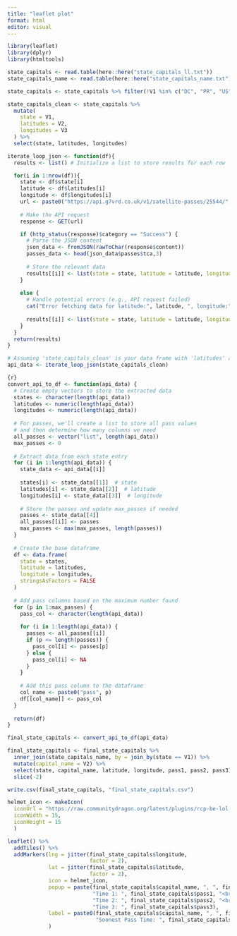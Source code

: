 ```yaml
---
title: "leaflet plot"
format: html
editor: visual
---
```


```r
library(leaflet)
library(dplyr)
library(htmltools)
```

```r
state_capitals <- read.table(here::here("state_capitals_ll.txt"))
state_capitals_name <- read.table(here::here("state_capitals_name.txt"))

state_capitals <- state_capitals %>% filter(!V1 %in% c("DC", "PR", "US"))

state_capitals_clean <- state_capitals %>%
  mutate(
    state = V1,
    latitudes = V2,
    longitudes = V3
  ) %>%
  select(state, latitudes, longitudes)
```

```r
iterate_loop_json <- function(df){
  results <- list() # Initialize a list to store results for each row

  for(i in 1:nrow(df)){
    state <- df$state[i]
    latitude <- df$latitudes[i]
    longitude <- df$longitudes[i]
    url <- paste0("https://api.g7vrd.co.uk/v1/satellite-passes/25544/", latitude, "/", longitude, ".json")
    
    # Make the API request
    response <- GET(url)

    if (http_status(response)$category == "Success") {
      # Parse the JSON content
      json_data <- fromJSON(rawToChar(response$content))
      passes_data <- head(json_data$passes$tca,3)
      
      # Store the relevant data
      results[[i]] <- list(state = state, latitude = latitude, longitude = longitude, passes = passes_data)
    }
    
    else {
      # Handle potential errors (e.g., API request failed)
      cat("Error fetching data for latitude:", latitude, ", longitude:", longitude, "\n")
      
      results[[i]] <- list(state = state, latitude = latitude, longitude = longitude, error = http_status(response)$message)
    }
  }
  return(results)
}

# Assuming 'state_capitals_clean' is your data frame with 'latitudes' and 'longitudes' columns
api_data <- iterate_loop_json(state_capitals_clean)

{r}
convert_api_to_df <- function(api_data) {
  # Create empty vectors to store the extracted data
  states <- character(length(api_data))
  latitudes <- numeric(length(api_data))
  longitudes <- numeric(length(api_data))
  
  # For passes, we'll create a list to store all pass values
  # and then determine how many columns we need
  all_passes <- vector("list", length(api_data))
  max_passes <- 0
  
  # Extract data from each state entry
  for (i in 1:length(api_data)) {
    state_data <- api_data[[i]]
    
    states[i] <- state_data[[1]]  # state
    latitudes[i] <- state_data[[2]]  # latitude
    longitudes[i] <- state_data[[3]]  # longitude
    
    # Store the passes and update max_passes if needed
    passes <- state_data[[4]]
    all_passes[[i]] <- passes
    max_passes <- max(max_passes, length(passes))
  }
  
  # Create the base dataframe
  df <- data.frame(
    state = states,
    latitude = latitudes,
    longitude = longitudes,
    stringsAsFactors = FALSE
  )
  
  # Add pass columns based on the maximum number found
  for (p in 1:max_passes) {
    pass_col <- character(length(api_data))
    
    for (i in 1:length(api_data)) {
      passes <- all_passes[[i]]
      if (p <= length(passes)) {
        pass_col[i] <- passes[p]
      } else {
        pass_col[i] <- NA
      }
    }
    
    # Add this pass column to the dataframe
    col_name <- paste0("pass", p)
    df[[col_name]] <- pass_col
  }
  
  return(df)
}

final_state_capitals <- convert_api_to_df(api_data)
```

```r
final_state_capitals <- final_state_capitals %>%
  inner_join(state_capitals_name, by = join_by(state == V1)) %>%
  mutate(capital_name = V2) %>%
  select(state, capital_name, latitude, longitude, pass1, pass2, pass3) %>%
  slice(-2)
```

```r
write.csv(final_state_capitals, "final_state_capitals.csv")
```

```r
helmet_icon <- makeIcon(
  iconUrl = "https://raw.communitydragon.org/latest/plugins/rcp-be-lol-game-data/global/default/assets/characters/nautilus/skins/skin03/images/nautilus_splash_tile_3.jpg",
  iconWidth = 15, 
  iconHeight = 15
  )

leaflet() %>%
  addTiles() %>%
  addMarkers(lng = jitter(final_state_capitals$longitude, 
                          factor = 2), 
             lat = jitter(final_state_capitals$latitude,
                          factor = 2), 
             icon = helmet_icon,
             popup = paste(final_state_capitals$capital_name, ", ", final_state_capitals$state, "<br>",
                           "Time 1: ", final_state_capitals$pass1, "<br>",
                           "Time 2: ", final_state_capitals$pass2, "<br>",
                           "Time 3: ", final_state_capitals$pass3),
             label = paste0(final_state_capitals$capital_name, ", ", final_state_capitals$state, "<br>",
                            "Soonest Pass Time: ", final_state_capitals$pass1)
             )
```

